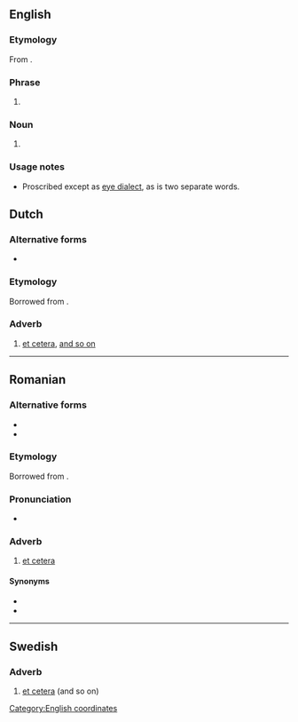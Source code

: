 {{also|etcétera|etcètera|et cetera|et cétéra}}
==English==

===Etymology===
From {{uder|en|la|et cetera||[[etc.]]: and the [[other]] [[thing]]s}}.

===Phrase===
{{en-phrase}}

# {{alternative form of|en|et cetera}}

===Noun===
{{en-noun}}

# {{alternative form of|en|et cetera}}

===Usage notes===
* Proscribed except as [[eye dialect]], as ''{{l|en|et cetera}}'' is two separate words.

[[Category:English coordinates]]

==Dutch==

===Alternative forms===
* {{l|nl|et cetera}}

===Etymology===
Borrowed from {{bor|nl|la|et cētera||and the others}}.

===Adverb===
{{nl-adv}}

# [[et cetera]], [[and so on]]
#: {{syn|nl|enzoverder|enzovoort|enzovoorts}}

----

==Romanian==

===Alternative forms===
* {{l|ro|et cetera}}
* {{l|ro|ețetera}}

===Etymology===
Borrowed from {{bor|ro|la|et cētera||and the others}}.

===Pronunciation===
* {{IPA|ro|/etˈtʃe.te.ra/}}

===Adverb===
{{ro-adv}}

# [[et cetera]]

====Synonyms====
* {{l|ro|proci}}
* {{l|ro|și așa mai departe}}

----

==Swedish==

===Adverb===
{{sv-adv|-}}

# [[et cetera]] (and so on)